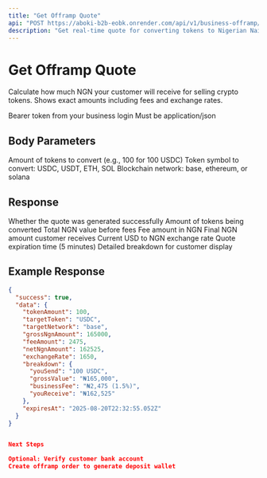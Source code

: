 ```yaml
---
title: "Get Offramp Quote"
api: "POST https://aboki-b2b-eobk.onrender.com/api/v1/business-offramp/quote"
description: "Get real-time quote for converting tokens to Nigerian Naira"
---
```


# Get Offramp Quote

Calculate how much NGN your customer will receive for selling crypto tokens. Shows exact amounts including fees and exchange rates.

<ParamField header="Authorization" type="string" required>
  Bearer token from your business login
</ParamField>

<ParamField header="Content-Type" type="string" required>
  Must be application/json
</ParamField>

## Body Parameters

<ParamField body="tokenAmount" type="number" required>
  Amount of tokens to convert (e.g., 100 for 100 USDC)
</ParamField>

<ParamField body="targetToken" type="string" required>
  Token symbol to convert: USDC, USDT, ETH, SOL
</ParamField>

<ParamField body="targetNetwork" type="string" required>
  Blockchain network: base, ethereum, or solana
</ParamField>

## Response

<ResponseField name="success" type="boolean">
  Whether the quote was generated successfully
</ResponseField>

<ResponseField name="data" type="object">
  <ResponseField name="tokenAmount" type="number">
    Amount of tokens being converted
  </ResponseField>
  <ResponseField name="grossNgnAmount" type="number">
    Total NGN value before fees
  </ResponseField>
  <ResponseField name="feeAmount" type="number">
    Fee amount in NGN
  </ResponseField>
  <ResponseField name="netNgnAmount" type="number">
    Final NGN amount customer receives
  </ResponseField>
  <ResponseField name="exchangeRate" type="number">
    Current USD to NGN exchange rate
  </ResponseField>
  <ResponseField name="expiresAt" type="string">
    Quote expiration time (5 minutes)
  </ResponseField>
  <ResponseField name="breakdown" type="object">
    Detailed breakdown for customer display
  </ResponseField>
</ResponseField>

## Example Response

```json
{
  "success": true,
  "data": {
    "tokenAmount": 100,
    "targetToken": "USDC",
    "targetNetwork": "base",
    "grossNgnAmount": 165000,
    "feeAmount": 2475,
    "netNgnAmount": 162525,
    "exchangeRate": 1650,
    "breakdown": {
      "youSend": "100 USDC",
      "grossValue": "₦165,000",
      "businessFee": "₦2,475 (1.5%)",
      "youReceive": "₦162,525"
    },
    "expiresAt": "2025-08-20T22:32:55.052Z"
  }
}


Next Steps

Optional: Verify customer bank account
Create offramp order to generate deposit wallet
